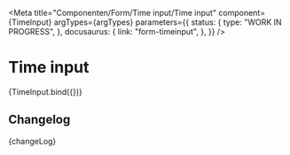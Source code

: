 
<Meta
  title="Componenten/Form/Time input/Time input"
  component={TimeInput}
  argTypes={argTypes}
  parameters={{
    status: {
      type: "WORK IN PROGRESS",
    },
    docusaurus: {
      link: "form-timeinput",
    },
  }}
/>

# Time input

<Canvas>
  <Story name="Time input" args={defaultArgs}>
    {TimeInput.bind({})}
  </Story>
</Canvas>

<ArgsTable story="Time input" />

## Changelog

<Description>{changeLog}</Description>
